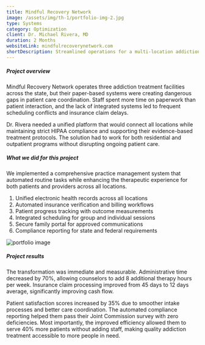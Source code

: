```yaml
---
title: Mindful Recovery Network
image: /assets/img/th-1/portfolio-img-2.jpg
type: Systems
category: Optimization
client: Dr. Michael Rivera, MD
duration: 2 Months
websiteLink: mindfulrecoverynetwork.com
shortDescription: Streamlined operations for a multi-location addiction treatment center, reducing administrative burden by 70% while improving patient engagement and retention
---
```


##### Project overview

Mindful Recovery Network operates three addiction treatment facilities across the state, but their paper-based systems were creating dangerous gaps in patient care coordination. Staff spent more time on paperwork than patient interaction, and the lack of integrated systems led to frequent scheduling conflicts and insurance claim delays.

Dr. Rivera needed a unified platform that would connect all locations while maintaining strict HIPAA compliance and supporting their evidence-based treatment protocols. The solution had to work for both residential and outpatient programs without disrupting ongoing patient care.

##### What we did for this project

We implemented a comprehensive practice management system that automated routine tasks while enhancing the therapeutic experience for both patients and providers across all locations.

<ol class="list-inside list-decimal my-5">
  <li>Unified electronic health records across all locations</li>
  <li>Automated insurance verification and billing workflows</li>
  <li>Patient progress tracking with outcome measurements</li>
  <li>Integrated scheduling for group and individual sessions</li>
  <li>Secure family portal for approved communications</li>
  <li>Compliance reporting for state and federal requirements</li>
</ol>

![portfolio image](/assets/img/th-1/portfolio-inner-img.jpg)

##### Project results

The transformation was immediate and measurable. Administrative time decreased by 70%, allowing counselors to add 8 additional therapy hours per week. Insurance claim processing improved from 45 days to 12 days average, significantly improving cash flow.

Patient satisfaction scores increased by 35% due to smoother intake processes and better care coordination. The automated compliance reporting helped them pass their Joint Commission survey with zero deficiencies. Most importantly, the improved efficiency allowed them to serve 40% more patients without adding staff, making quality addiction treatment accessible to more people in need.